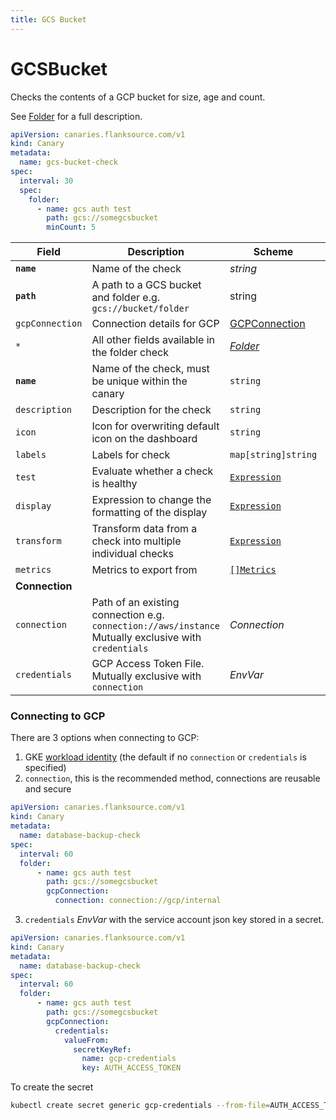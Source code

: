 ```yaml
---
title: GCS Bucket
---
```


# <Icon name="gcs" /> GCSBucket

Checks the contents of a GCP bucket for size, age and count.

See [Folder](folder) for a full description.

```yaml title="gcs-folder-check.yaml"
apiVersion: canaries.flanksource.com/v1
kind: Canary
metadata:
  name: gcs-bucket-check
spec:
  interval: 30
  spec:
    folder:
      - name: gcs auth test
        path: gcs://somegcsbucket
        minCount: 5
```

| Field | Description | Scheme | Required |
| ----- | ----------- | ------ | -------- |
| **`name`** | Name of the check                                            | *string*              | Yes      |
| **`path`** | A path to a GCS bucket and folder e.g. `gcs://bucket/folder` | string                | Yes      |
| `gcpConnection` | Connection details for GCP | [GCPConnection](#gcp-connection) |  |
| `*`        | All other fields available in the folder check               | [*Folder*](folder) |          |
| **`name`**    | Name of the check, must be unique within the canary         | `string`                                     | Yes      |
| `description` | Description for the check                                   | `string`                                     |          |
| `icon`        | Icon for overwriting default icon on the dashboard          | `string`                                     |          |
| `labels`      | Labels for check                                            | `map[string]string`                          |          |
| `test`        | Evaluate whether a check is healthy                         | [`Expression`](../concepts/health-evaluation)  |          |
| `display`     | Expression to change the formatting of the display          | [`Expression`](../concepts/display-formatting) |          |
| `transform`   | Transform data from a check into multiple individual checks | [`Expression`](../concepts/transforms)          |          |
| `metrics`     | Metrics to export from                                      | [`[]Metrics`](../concepts/metrics-exporter)    |          |
| **Connection** |  |  | |
| `connection` | Path of an existing connection e.g. `connection://aws/instance` <br />Mutually exclusive with `credentials`  <br /> <Commercial /> | <CommonLink to="connection" >*Connection*</CommonLink> | |
| `credentials` | GCP Access Token File. <SkipOSS>Mutually exclusive with `connection`</SkipOSS>   | <CommonLink to="authentication">*EnvVar*</CommonLink> | Yes |

### Connecting to GCP

There are 3 options when connecting to GCP:

1. GKE [workload identity](https://cloud.google.com/kubernetes-engine/docs/how-to/workload-identity) (the default if no `connection` or `credentials` is specified)
2. `connection`, this is the recommended method, connections are reusable and secure

```yaml title="aws-connection.yaml"
apiVersion: canaries.flanksource.com/v1
kind: Canary
metadata:
  name: database-backup-check
spec:
  interval: 60
  folder:
      - name: gcs auth test
        path: gcs://somegcsbucket
        gcpConnection:
          connection: connection://gcp/internal
```

3. `credentials` <CommonLink to="authentication">*EnvVar*</CommonLink> with the service account json key stored in a secret.

```yaml title="aws.yaml"
apiVersion: canaries.flanksource.com/v1
kind: Canary
metadata:
  name: database-backup-check
spec:
  interval: 60
  folder:
      - name: gcs auth test
        path: gcs://somegcsbucket
        gcpConnection:
          credentials:
            valueFrom:
              secretKeyRef:
                name: gcp-credentials
                key: AUTH_ACCESS_TOKEN

```
To create the secret
```bash
kubectl create secret generic gcp-credentials --from-file=AUTH_ACCESS_TOKEN=path/to/your/SA_Key.json
```
